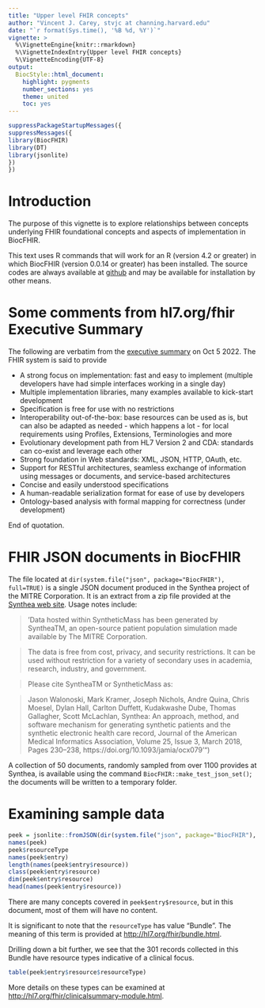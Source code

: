 ```yaml
---
title: "Upper level FHIR concepts"
author: "Vincent J. Carey, stvjc at channing.harvard.edu"
date: "`r format(Sys.time(), '%B %d, %Y')`"
vignette: >
  %\VignetteEngine{knitr::rmarkdown}
  %\VignetteIndexEntry{Upper level FHIR concepts}
  %\VignetteEncoding{UTF-8}
output:
  BiocStyle::html_document:
    highlight: pygments
    number_sections: yes
    theme: united
    toc: yes
---
```


```r
suppressPackageStartupMessages({
suppressMessages({
library(BiocFHIR)
library(DT)
library(jsonlite)
})
})
```

# Introduction

The purpose of this vignette is to explore
relationships between concepts underlying
FHIR foundational concepts and
aspects of implementation in BiocFHIR.

This text uses R commands that will work for an R (version 4.2 or greater) in which
BiocFHIR (version 0.0.14 or greater) has been installed.  The source codes are
always available at [github](https://github.com/vjcitn/BiocFHIR) and may
be available for installation by other means.

# Some comments from hl7.org/fhir Executive Summary

The following are verbatim from the [executive summary](http://hl7.org/fhir/summary.html)
on Oct 5 2022.  The FHIR system is said to provide

- A strong focus on implementation: fast and easy to implement (multiple developers have had simple interfaces working in a single day)
- Multiple implementation libraries, many examples available to kick-start development
- Specification is free for use with no restrictions
- Interoperability out-of-the-box: base resources can be used as is, but can also be adapted as needed - which happens a lot - for local requirements using Profiles, Extensions, Terminologies and more
- Evolutionary development path from HL7 Version 2 and CDA: standards can co-exist and leverage each other
- Strong foundation in Web standards: XML, JSON, HTTP, OAuth, etc.
- Support for RESTful architectures, seamless exchange of information using messages or documents, and service-based architectures
- Concise and easily understood specifications
- A human-readable serialization format for ease of use by developers
- Ontology-based analysis with formal mapping for correctness (under development)

End of quotation.

# FHIR JSON documents in BiocFHIR

The file located at `dir(system.file("json", package="BiocFHIR"), full=TRUE)`
is a single JSON document produced in the Synthea project of the MITRE
Corporation.  It is an extract from a zip file provided at the [Synthea web site](https://synthea.mitre.org/downloads).  Usage notes include:

> 'Data hosted within SyntheticMass has been generated by SyntheaTM, an open-source patient population simulation made available by The MITRE Corporation.

> The data is free from cost, privacy, and security restrictions. It can be used without restriction for a variety of secondary uses in academia, research, industry, and government.

> Please cite SyntheaTM or SyntheticMass as:

> Jason Walonoski, Mark Kramer, Joseph Nichols, Andre Quina, Chris Moesel, Dylan Hall, Carlton Duffett, Kudakwashe Dube, Thomas Gallagher, Scott McLachlan, Synthea: An approach, method, and software mechanism for generating synthetic patients and the synthetic electronic health care record, Journal of the American Medical Informatics Association, Volume 25, Issue 3, March 2018, Pages 230–238, https://doi.org/10.1093/jamia/ocx079'")

A collection of 50 documents, randomly sampled from over 1100 provides at Synthea,
is available using the command `BiocFHIR::make_test_json_set()`; the documents will
be written to a temporary folder.

# Examining sample data

```r
peek = jsonlite::fromJSON(dir(system.file("json", package="BiocFHIR"), full=TRUE))
names(peek)
peek$resourceType
names(peek$entry)
length(names(peek$entry$resource))
class(peek$entry$resource)
dim(peek$entry$resource)
head(names(peek$entry$resource))
```

There are many concepts covered in `peek$entry$resource`, but in this
document, most of them will have no content.

It is significant to note that the `resourceType` has value "Bundle".  The
meaning of this term is provided at [http://hl7.org/fhir/bundle.html](http://hl7.org/fhir/bundle.html).

Drilling down a bit further, we see that the 301 records
collected in this Bundle have resource types indicative of a clinical focus.
```r
table(peek$entry$resource$resourceType)
```
More details on these types
can be examined at [http://hl7.org/fhir/clinicalsummary-module.html](http://hl7.org/fhir/clinicalsummary-module.html).
